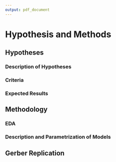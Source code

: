 ```yaml
---
output: pdf_document
---
```



# Hypothesis and Methods

## Hypotheses

### Description of Hypotheses

### Criteria

### Expected Results

## Methodology

### EDA

### Description and Parametrization of Models

## Gerber Replication
